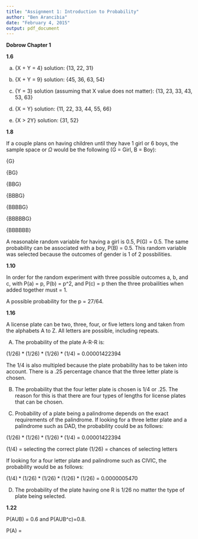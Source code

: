 ```yaml
---
title: "Assignment 1: Introduction to Probability"
author: "Ben Arancibia"
date: "February 4, 2015"
output: pdf_document
---
```


__**Dobrow Chapter 1**__

**1.6**

(a) {X + Y = 4} solution: {13, 22, 31}

(b) {X + Y = 9} solution: {45, 36, 63, 54}

(c) {Y = 3} solution (assuming that X value does not matter): {13, 23, 33, 43, 53, 63}

(d) {X = Y} solution: {11, 22, 33, 44, 55, 66}

(e) {X > 2Y} solution: {31, 52}

**1.8**

If a couple plans on having children until they have 1 girl or 6 boys, the sample space or  $\Omega$ would be the following (G = Girl, B = Boy):

{G}

{BG}

{BBG}

{BBBG}

{BBBBG}

{BBBBBG}

{BBBBBB}

A reasonable random variable for having a girl is 0.5, P(G) = 0.5. The same probability can be associated with a boy, P(B) = 0.5. This random variable was selected because the outcomes of gender is 1 of 2 possbilities.

**1.10**

In order for the random experiment with three possible outcomes a, b, and c, with P(a) = p, P(b) = p^2, and P(c) = p then the three probailities when added together must = 1. 

A possible probability for the p = 27/64. 

**1.16**

A license plate can be two, three, four, or five letters long and taken from the alphabets A to Z. All letters are possible, including repeats.

(A) The probability of the plate A-R-R is:

$(1/26) * (1/26) * (1/26) * (1/4)$ = 0.00001422394

The 1/4 is also multipled because the plate probability has to be taken into account. There is a .25 percentage chance that the three letter plate is chosen. 

(B) The probability that the four letter plate is chosen is 1/4 or .25. The reason for this is that there are four types of lengths for license plates that can be chosen.

(C) Probability of a plate being a palindrome depends on the exact requirements of the palindrome. If looking for a three letter plate and a palindrome such as DAD, the probability could be as follows:

$(1/26) * (1/26) * (1/26) * (1/4)$ = 0.00001422394

(1/4) = selecting the correct plate
(1/26) = chances of selecting letters

If looking for a four letter plate and palindrome such as CIVIC, the probability would be as follows:

$(1/4)  *(1/26) * (1/26) * (1/26) * (1/26)$ = 0.0000005470

(D) The probability of the plate having one R is 1/26 no matter the type of plate being selected.

**1.22**

P(AUB) = 0.6 and P(AUB^c)=0.8.



P(A) =



